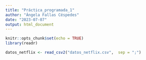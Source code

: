 ```yaml
---
title: "Práctica_programada_1"
author: "Ángela Fallas Céspedes"
date: "2023-07-07"
output: html_document
---
```


```r
knitr::opts_chunk$set(echo = TRUE)
library(readr)
```

```r
datos_netflix <- read_csv2("datos_netflix.csv",  sep = ";")
```

